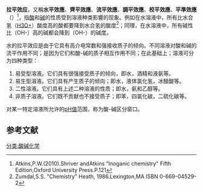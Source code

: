 '''拉平效应'''，又稱'''水平效應'''、'''齊平效應'''、'''流平效應'''、'''調平效應'''、'''校平效應'''、'''平準效應'''（{{Lang-en|Leveling effect}}）<ref>Atkins,P.W.(2010).Shriver andAtkins "Inoganic chemistry" Fifth Edition,Oxford University Press.P.121</ref>，指[[酸|酸]]和[[碱|碱]]的性质受到溶液种类影響的现象。例如在水溶液中，所有比水合氢（[[H3O+|H3O+]]）酸度高的酸都要降到水合氢的酸度<ref>Zumdal,S.S. "Chemistry" Heath, 1986.Lexington,MA ISBN 0-669-04529-2</ref>；同理，在水溶液中，所有碱性比（OH-）高的碱都会降到（OH-）的碱度。

水的拉平效应是由于它具有高介电常数和强接收质子的倾向。不同溶液对酸和碱的流平作用不同；是因为它们和酸-碱的质子相互作用不同；在此基础上；溶液可分为四种类型：
#易受型溶液。它们具有很强接受质子的倾向，即水，酒精和液氨等。
#易生型溶液。它们具有产生质子的倾向；即水，液体氯化氢，冰醋酸等。
#二性溶液。它们具有上述二种溶液的性质；即水，氨和乙醇等。
#非质子溶液。它们既不贡献也不接受质子；即苯，四氯化碳，二硫化碳等。

对某一特定溶液所允许的[[pH值|pH值]]范围，称为酸-碱区分窗口。

==参考文献==
{{reflist}}

[[分类:酸碱化学|分类:酸碱化学]]